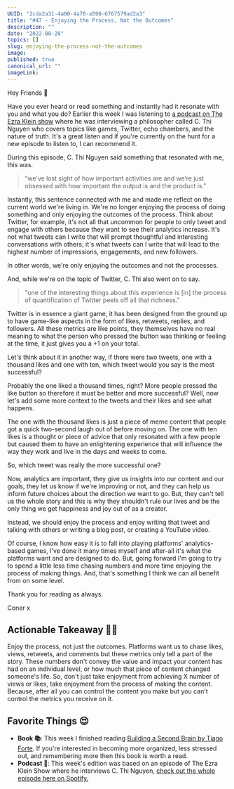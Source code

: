```yaml
---
UUID: "2cda2a31-4a00-4a70-a590-6767579ad2a3"
title: "#47 - Enjoying the Process, Not the Outcomes"
description: ""
date: "2022-08-28"
topics: []
slug: enjoying-the-process-not-the-outcomes
image:
published: true
canonical_url: ""
imageLink:
---
```


Hey Friends 👋

Have you ever heard or read something and instantly had it resonate with you and what you do? Earlier this week I was listening to [a podcast on The Ezra Klein show](https://open.spotify.com/episode/4kIhNCJKP7DvceaWSKsdcM?si=7f37112ec2ed4573) where he was interviewing a philosopher called C. Thi Nguyen who covers topics like games, Twitter, echo chambers, and the nature of truth. It's a great listen and if you're currently on the hunt for a new episode to listen to, I can recommend it.

During this episode, C. Thi Nguyen said something that resonated with me, this was.

> "we’ve lost sight of how important activities are and we’re just obsessed with how important the output is and the product is."

Instantly, this sentence connected with me and made me reflect on the current world we're living in. We're no longer enjoying the process of doing something and only enjoying the outcomes of the process. Think about Twitter, for example, it's not all that uncommon for people to only tweet and engage with others because they want to see their analytics increase. It's not what tweets can I write that will prompt thoughtful and interesting conversations with others; it's what tweets can I write that will lead to the highest number of impressions, engagements, and new followers.

In other words, we're only enjoying the outcomes and not the processes.

And, while we're on the topic of Twitter, C. Thi also went on to say.

> "one of the interesting things about this experience is [in] the process of quantification of Twitter peels off all that richness."

Twitter is in essence a giant game, it has been designed from the ground up to have game-like aspects in the form of likes, retweets, replies, and followers. All these metrics are like points, they themselves have no real meaning to what the person who pressed the button was thinking or feeling at the time, it just gives you a +1 on your total.

Let's think about it in another way, if there were two tweets, one with a thousand likes and one with ten, which tweet would you say is the most successful?

Probably the one liked a thousand times, right? More people pressed the like button so therefore it must be better and more successful? Well, now let's add some more context to the tweets and their likes and see what happens.

The one with the thousand likes is just a piece of meme content that people got a quick two-second laugh out of before moving on. The one with ten likes is a thought or piece of advice that only resonated with a few people but caused them to have an enlightening experience that will influence the way they work and live in the days and weeks to come.

So, which tweet was really the more successful one?

Now, analytics are important, they give us insights into our content and our goals, they let us know if we're improving or not, and they can help us inform future choices about the direction we want to go. But, they can't tell us the whole story and this is why they shouldn't rule our lives and be the only thing we get happiness and joy out of as a creator.

Instead, we should enjoy the process and enjoy writing that tweet and talking with others or writing a blog post, or creating a YouTube video.

Of course, I know how easy it is to fall into playing platforms' analytics-based games, I've done it many times myself and after-all it's what the platforms want and are designed to do. But, going forward I'm going to try to spend a little less time chasing numbers and more time enjoying the process of making things. And, that's something I think we can all benefit from on some level.

Thank you for reading as always.

Coner x

## Actionable Takeaway 🏃‍♀️

Enjoy the process, not just the outcomes. Platforms want us to chase likes, views, retweets, and comments but these metrics only tell a part of the story. These numbers don't convey the value and impact your content has had on an individual level, or how much that piece of content changed someone's life. So, don't just take enjoyment from achieving X number of views or likes, take enjoyment from the process of making the content. Because, after all you can control the content you make but you can't control the metrics you receive on it.

## Favorite Things 😍

- **Book 📚**: This week I finished reading [Building a Second Brain by Tiago Forte](https://www.amazon.co.uk/Building-Second-Brain-Organise-Potential/dp/1800812213). If you're interested in becoming more organized, less stressed out, and remembering more then this book is worth a read.
- **Podcast 🎤**: This week's edition was based on an episode of The Ezra Klein Show where he interviews C. Thi Nguyen, [check out the whole episode here on Spotify.](https://open.spotify.com/episode/4kIhNCJKP7DvceaWSKsdcM?si=7f37112ec2ed4573)
